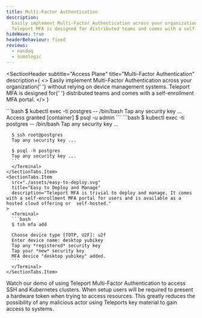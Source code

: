 ```yaml
---
title: Multi-Factor Authentication
description:
  Easily implement Multi-Factor Authentication across your organization.
  Teleport MFA is designed for distributed teams and comes with a self-enrollment MFA portal.
hideWave: true
headerBehaviour: fixed
reviews:
  - nasdaq
  - sumologic
---
```



<SectionHeader
  subtitle="Access Plane"
  title="Multi-Factor Authentication"
  description={
    <>
      Easily implement Multi-Factor Authentication across your organization{' '}
      without relying on device management systems. Teleport MFA is designed for{' '}
      distributed teams and comes with a self-enrollment MFA portal.
    </>
  }
>
  <NextImage
    src="./assets/animation-mfa.png"
    width={380}
    height={284}
    layout="intrinsic"
    alt="Multi-Factor Authentication"
  />
</SectionHeader>
<Section bg="gray">
  <SectionTabs>
    <SectionTabs.Item
      src="./assets/protect-sessions.svg"
      title="Protect Critical Sessions"
      description="Per-session MFA helps protect critical SSH and Kubernetes resources against compromised client certificates."
    >
      <Terminal>
      ```bash
      $ kubectl exec -ti postgres -- /bin/bash
      Tap any security key ...
      Access granted
      [container] $ psql -u admin
      ```
      </Terminal>
    </SectionTabs.Item>
    <SectionTabs.Item
      src="./assets/mfa.svg"
      title="MFA Everywhere"
      description="Teleport Access Plane adds multi-factor authentication for all layers of a technology stack. Works in the cloud, on-premises and for IOT on the edge."
    >
      <Terminal>
      ```bash
      $ kubectl exec -ti postgres -- /bin/bash
      Tap any security key ...

      $ ssh root@postgres
      Tap any security key ...

      $ psql -h postgres
      Tap any security key ...
      ```
      </Terminal>
    </SectionTabs.Item>
    <SectionTabs.Item
      src="./assets/easy-to-deploy.svg"
      title="Easy to Deploy and Manage"
      description="Teleport MFA is trivial to deploy and manage. It comes with a self-enrollment MFA portal for users and is available as a hosted cloud offering or  self-hosted."
    >
      <Terminal>
      ```bash
      $ tsh mfa add

      Choose device type [TOTP, U2F]: u2f
      Enter device name: desktop yubikey
      Tap any *registered* security key
      Tap your *new* security key
      MFA device "desktop yubikey" added.
      ```
      </Terminal>
    </SectionTabs.Item>

  </SectionTabs>
</Section>

<Section bg="purple">
  <Feedback reviews={meta.reviews} dark />
</Section>
<Section bg="white">
  <SectionVideo title="Demo Video" videoId="j8Ze7HhjFGw">
    Watch our demo of using Teleport Multi-Factor Authentication to access SSH
    and Kubernetes clusters. When setup users will be required to present a
    hardware token when trying to access resources. This greatly reduces the
    possibility of any malicious actor using Teleports key material to gain
    access to systems.
  </SectionVideo>
</Section>
<TryTeleport />
